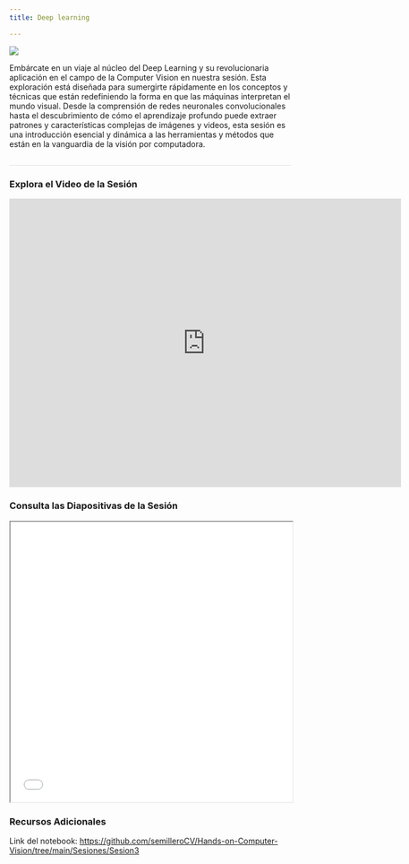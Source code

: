 ```yaml
---
title: Deep learning

---
```

<style>* {overflow: visible;}     h2{
        border-bottom: 1px solid #dee2e6 !important;
    }
    </style>

::: {layout="[35,65]"}

![](../images/sesiones/sesion6.webp)

Embárcate en un viaje al núcleo del Deep Learning y su revolucionaria aplicación en el campo de la Computer Vision en nuestra sesión. Esta exploración está diseñada para sumergirte rápidamente en los conceptos y técnicas que están redefiniendo la forma en que las máquinas interpretan el mundo visual. Desde la comprensión de redes neuronales convolucionales hasta el descubrimiento de cómo el aprendizaje profundo puede extraer patrones y características complejas de imágenes y videos, esta sesión es una introducción esencial y dinámica a las herramientas y métodos que están en la vanguardia de la visión por computadora. 
:::


## 

### Explora el Video de la Sesión

<iframe width="700" height="515" src="https://www.youtube.com/embed/T2BuybnUsII?si=ntC-mgawfsozCpdJ" title="YouTube video player" frameborder="0" allow="accelerometer; autoplay; clipboard-write; encrypted-media; gyroscope; picture-in-picture; web-share" referrerpolicy="strict-origin-when-cross-origin" allowfullscreen></iframe>

### Consulta las Diapositivas de la Sesión

<iframe src="/slides/SemilleroCV_Session3_Deep Learning.pdf" width="100%" height="500px"></iframe>

### Recursos Adicionales

Link del notebook: <a href="https://github.com/semilleroCV/Hands-on-Computer-Vision/tree/main/Sesiones/Sesion3" target="_blank">https://github.com/semilleroCV/Hands-on-Computer-Vision/tree/main/Sesiones/Sesion3</a>


